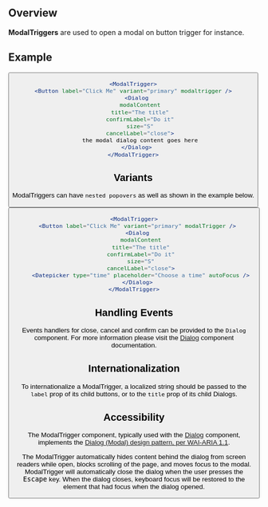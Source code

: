 
## Overview

**ModalTriggers** are used to open a modal on button trigger for instance.

## Example

<ModalTrigger>
  <Button label="Click Me" variant="primary" modaltrigger />
  <Dialog
    modalContent
    title="The title"
    confirmLabel="Do it"
    size="S"
    cancelLabel="close">
    <span>
    the modal dialog content goes here
    </span>
  </Dialog>
</ModalTrigger>

```jsx
<ModalTrigger>
<Button label="Click Me" variant="primary" modaltrigger />
  <Dialog
    modalContent
    title="The title"
    confirmLabel="Do it"
    size="S"
    cancelLabel="close">
    the modal dialog content goes here
  </Dialog>
</ModalTrigger>
```

## Variants

ModalTriggers can have `nested popovers` as well as shown in the example below.

<ModalTrigger>
  <Button label="Click Me" variant="primary" modalTrigger />
  <Dialog
    modalContent
    title="The title"
    confirmLabel="Do it"
    size="S"
    cancelLabel="close">
    <Datepicker type="time" placeholder="Choose a time" autoFocus />
  </Dialog>
</ModalTrigger>

```jsx
<ModalTrigger>
  <Button label="Click Me" variant="primary" modalTrigger />
  <Dialog
    modalContent
    title="The title"
    confirmLabel="Do it"
    size="S"
    cancelLabel="close">
    <Datepicker type="time" placeholder="Choose a time" autoFocus />
  </Dialog>
</ModalTrigger>
```

## Handling Events

Events handlers for close, cancel and confirm can be provided to the `Dialog` component. For more information please visit the [Dialog](/components/Dialog) component documentation.

## Internationalization

To internationalize a ModalTrigger, a localized string should be passed to the `label` prop of its child buttons, or to the `title` prop of its child Dialogs.

## Accessibility

The ModalTrigger component, typically used with the [Dialog](/components/Dialog) component, implements the [Dialog (Modal) design pattern, per WAI-ARIA 1.1](https://www.w3.org/TR/wai-aria-practices-1.1/#dialog_modal).

The ModalTrigger automatically hides content behind the dialog from screen readers while open, blocks scrolling of the page, and moves focus to the modal.
ModalTrigger will automatically close the dialog when the user presses the <kbd>Escape</kbd> key.
When the dialog closes, keyboard focus will be restored to the element that had focus when the dialog opened.
